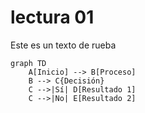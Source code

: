 # lectura 01

Este es un texto de rueba

```mermaid
graph TD
    A[Inicio] --> B[Proceso]
    B --> C{Decisión}
    C -->|Sí| D[Resultado 1]
    C -->|No| E[Resultado 2]
```

